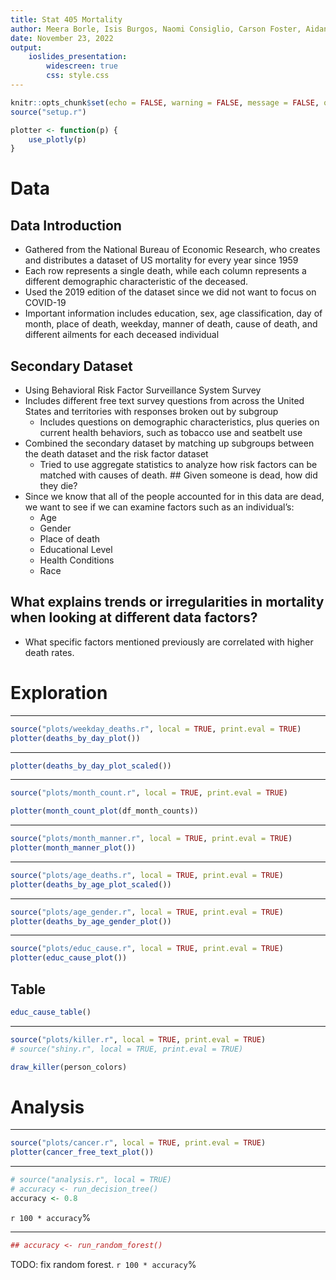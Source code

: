```yaml
---
title: Stat 405 Mortality
author: Meera Borle, Isis Burgos, Naomi Consiglio, Carson Foster, Aidan Gerber
date: November 23, 2022
output:
    ioslides_presentation:
        widescreen: true
        css: style.css
---
```

```r
knitr::opts_chunk$set(echo = FALSE, warning = FALSE, message = FALSE, out.width = "100%", fig.width = 9, fig.height = 5)
source("setup.r")

plotter <- function(p) {
    use_plotly(p)
}
```

# Data

## Data Introduction
- Gathered from the National Bureau of Economic Research, who creates and distributes a dataset of US mortality for every year since 1959
- Each row represents a single death, while each column represents a different demographic characteristic of the deceased.
- Used the 2019 edition of the dataset since we did not want to focus on COVID-19
- Important information includes education, sex, age classification, day of month, place of death, weekday, manner of death, cause of death, and different ailments for each deceased individual

## Secondary Dataset
- Using Behavioral Risk Factor Surveillance System Survey
- Includes different free text survey questions from across the United States and territories with responses broken out by subgroup
    - Includes questions on demographic characteristics, plus queries on current health behaviors, such as tobacco use and seatbelt use
- Combined the secondary dataset by matching up subgroups between the death dataset and the risk factor dataset 
    - Tried to use aggregate statistics to analyze how risk factors can be matched with causes of death.
## Given someone is dead, how did they die?
- Since we know that all of the people accounted for in this data are dead, we want to see if we can examine factors such as an individual's:
  - Age
  - Gender
  - Place of death
  - Educational Level
  - Health Conditions
  - Race

## What explains trends or irregularities in mortality when looking at different data factors?
- What specific factors mentioned previously are correlated with higher death rates.

# Exploration

---

```r
source("plots/weekday_deaths.r", local = TRUE, print.eval = TRUE)
plotter(deaths_by_day_plot())
```

---

```r
plotter(deaths_by_day_plot_scaled())
```

---

```r
source("plots/month_count.r", local = TRUE, print.eval = TRUE)

plotter(month_count_plot(df_month_counts))
```

---

```r
source("plots/month_manner.r", local = TRUE, print.eval = TRUE)
plotter(month_manner_plot())
```

---

```r
source("plots/age_deaths.r", local = TRUE, print.eval = TRUE)
plotter(deaths_by_age_plot_scaled())
```

--- 

```r
source("plots/age_gender.r", local = TRUE, print.eval = TRUE)
plotter(deaths_by_age_gender_plot())
```

---

```r
source("plots/educ_cause.r", local = TRUE, print.eval = TRUE)
plotter(educ_cause_plot())
```

## Table {.smaller}

```r
educ_cause_table()
```

---

```r
source("plots/killer.r", local = TRUE, print.eval = TRUE)
# source("shiny.r", local = TRUE, print.eval = TRUE)

draw_killer(person_colors)
```

# Analysis

---

```r
source("plots/cancer.r", local = TRUE, print.eval = TRUE)
plotter(cancer_free_text_plot())
```

---

```r
# source("analysis.r", local = TRUE)
# accuracy <- run_decision_tree()
accuracy <- 0.8
```
`r 100 * accuracy`%

---

```r
## accuracy <- run_random_forest()
```
TODO: fix random forest.
`r 100 * accuracy`%
